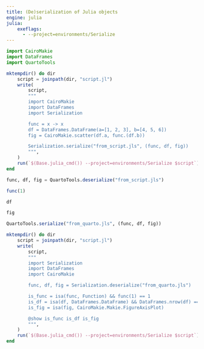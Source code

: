 ```yaml
---
title: (De)serialization of Julia objects
engine: julia
julia:
    exeflags:
      - --project=environments/Serialize
---
```


```julia
import CairoMakie
import DataFrames
import QuartoTools
```

```julia
mktempdir() do dir
    script = joinpath(dir, "script.jl")
    write(
        script,
        """
        import CairoMakie
        import DataFrames
        import Serialization

        func = x -> x
        df = DataFrames.DataFrame(a=[1, 2, 3], b=[4, 5, 6])
        fig = CairoMakie.scatter(df.a, func.(df.b))

        Serialization.serialize("from_script.jls", (func, df, fig))
        """,
    )
    run(`$(Base.julia_cmd()) --project=environments/Serialize $script`)
end
```

```julia
func, df, fig = QuartoTools.deserialize("from_script.jls")
```

```julia
func(1)
```

```julia
df
```

```julia
fig
```

```julia
QuartoTools.serialize("from_quarto.jls", (func, df, fig))
```

```julia
mktempdir() do dir
    script = joinpath(dir, "script.jl")
    write(
        script,
        """
        import Serialization
        import DataFrames
        import CairoMakie

        func, df, fig = Serialization.deserialize("from_quarto.jls")

        is_func = isa(func, Function) && func(1) == 1
        is_df = isa(df, DataFrames.DataFrame) && DataFrames.nrow(df) == 3
        is_fig = isa(fig, CairoMakie.Makie.FigureAxisPlot)

        @show is_func is_df is_fig
        """,
    )
    run(`$(Base.julia_cmd()) --project=environments/Serialize $script`)
end
```
